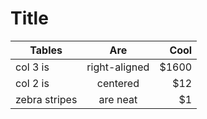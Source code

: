 Title
========================================================

| Tables        |      Are      |  Cool |
| ------------- |:-------------:| -----:|
| col 3 is      | right-aligned | $1600 |
| col 2 is      |    centered   |   $12 |
| zebra stripes |    are neat   |    $1 |





